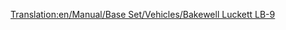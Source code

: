 [[Translation:en/Manual/Base Set/Vehicles/Bakewell Luckett LB-9]]

{{nl/Vliegtuig|Name=Bakewell Luckett LB-9
|Image=[[File:en/McDonnellDouglasDC-9.png|Bakewell Luckett LB-9]]
|Cost=34,863 (69.726)
|Speed=947 kph (592 MPH)
|Annual=4,218 (8.436)
|Designed=1964
|Lifespan=26
|Capacity=100 passagiers & 15 zakken post
|Description=Een standard straalvliegtuig. Dit snelle vliegtuig vliegt op kleinere vliegvelden.
|Real-lifeWikilink=McDonnell Douglas DC-9
|Real-life=McDonnell Douglas DC-9
}}